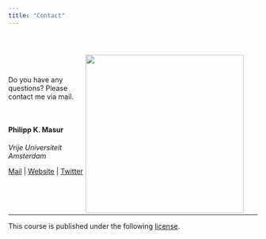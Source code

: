 ```yaml
---
title: "Contact"
---
```


<div style = "padding: 2em;">
<img src="https://github.com/masurp/workshop_bayes/blob/main/slides/slides_01_files/figure-html/unnamed-chunk-41-1.png?raw=true" width = 320 align="right" />
</div> 

Do you have any questions? Please contact me via mail. 

<br>




#### Philipp K. Masur

*Vrije Universiteit Amsterdam*


[Mail](mailto:p.k.masur@vu.nl) | [Website](https://philippmasur.de) | [Twitter](https://twitter.com/MasurPhil)


<br><br><br>
<hr>

<p style = "margin-left: auto; margin-right: 0;">
This course is published under the following [license](https://github.com/masurp/workshop_bayes/blob/main/LICENSE.md). 
</p>
